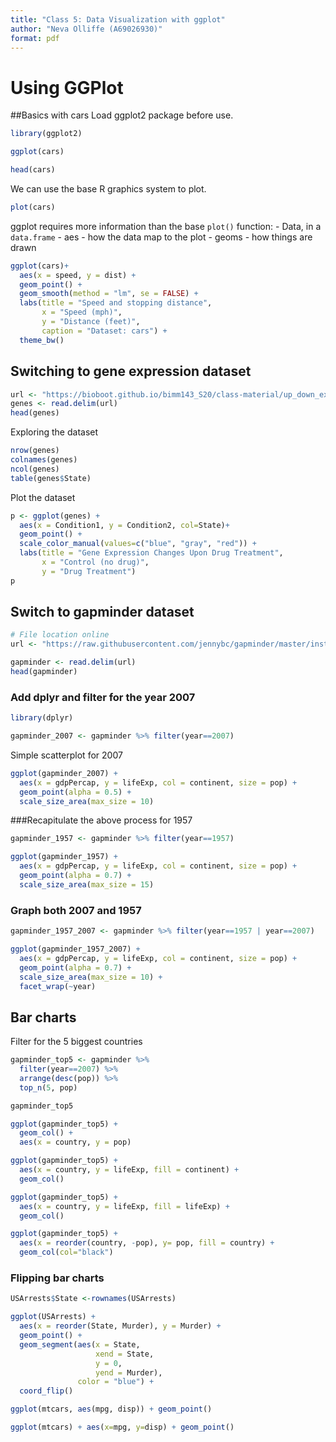```yaml
---
title: "Class 5: Data Visualization with ggplot"
author: "Neva Olliffe (A69026930)"
format: pdf
---
```


# Using GGPlot

##Basics with cars
Load ggplot2 package before use. 
```r
library(ggplot2)

ggplot(cars)
```
```r
head(cars)
```
We can use the base R graphics system to plot. 
```r
plot(cars)
```

ggplot requires more information than the base `plot()` function:
- Data, in a `data.frame`
- aes - how the data map to the plot 
- geoms - how things are drawn

```r
ggplot(cars)+
  aes(x = speed, y = dist) +
  geom_point() + 
  geom_smooth(method = "lm", se = FALSE) + 
  labs(title = "Speed and stopping distance", 
       x = "Speed (mph)", 
       y = "Distance (feet)", 
       caption = "Dataset: cars") + 
  theme_bw()
```

## Switching to gene expression dataset
```r
url <- "https://bioboot.github.io/bimm143_S20/class-material/up_down_expression.txt"
genes <- read.delim(url)
head(genes)
```
Exploring the dataset
```r
nrow(genes)
colnames(genes)
ncol(genes)
table(genes$State)

```

Plot the dataset
```r
p <- ggplot(genes) + 
  aes(x = Condition1, y = Condition2, col=State)+ 
  geom_point() + 
  scale_color_manual(values=c("blue", "gray", "red")) + 
  labs(title = "Gene Expression Changes Upon Drug Treatment", 
       x = "Control (no drug)", 
       y = "Drug Treatment")
p
```

## Switch to  gapminder dataset
```r
# File location online
url <- "https://raw.githubusercontent.com/jennybc/gapminder/master/inst/extdata/gapminder.tsv"

gapminder <- read.delim(url)
head(gapminder)
```

### Add dplyr and filter for the year 2007
```r
library(dplyr)

gapminder_2007 <- gapminder %>% filter(year==2007)
```

Simple scatterplot for 2007
```r
ggplot(gapminder_2007) + 
  aes(x = gdpPercap, y = lifeExp, col = continent, size = pop) + 
  geom_point(alpha = 0.5) +
  scale_size_area(max_size = 10)
```

###Recapitulate the above process for 1957
```r
gapminder_1957 <- gapminder %>% filter(year==1957)

ggplot(gapminder_1957) + 
  aes(x = gdpPercap, y = lifeExp, col = continent, size = pop) + 
  geom_point(alpha = 0.7) + 
  scale_size_area(max_size = 15)

```

### Graph both 2007 and 1957
```r
gapminder_1957_2007 <- gapminder %>% filter(year==1957 | year==2007)

ggplot(gapminder_1957_2007) + 
  aes(x = gdpPercap, y = lifeExp, col = continent, size = pop) + 
  geom_point(alpha = 0.7) + 
  scale_size_area(max_size = 10) + 
  facet_wrap(~year)
```

## Bar charts
Filter for the 5 biggest countries
```r
gapminder_top5 <- gapminder %>% 
  filter(year==2007) %>%
  arrange(desc(pop)) %>%
  top_n(5, pop)

gapminder_top5
```


```r
ggplot(gapminder_top5) + 
  geom_col() + 
  aes(x = country, y = pop)
```

```r
ggplot(gapminder_top5) + 
  aes(x = country, y = lifeExp, fill = continent) + 
  geom_col()
```


```r
ggplot(gapminder_top5) + 
  aes(x = country, y = lifeExp, fill = lifeExp) + 
  geom_col()
```

```r
ggplot(gapminder_top5) + 
  aes(x = reorder(country, -pop), y= pop, fill = country) + 
  geom_col(col="black")
```

### Flipping bar charts
```r
USArrests$State <-rownames(USArrests)

ggplot(USArrests) + 
  aes(x = reorder(State, Murder), y = Murder) + 
  geom_point() + 
  geom_segment(aes(x = State, 
                   xend = State, 
                   y = 0, 
                   yend = Murder), 
               color = "blue") + 
  coord_flip()
```




```r
ggplot(mtcars, aes(mpg, disp)) + geom_point()
```
```r
ggplot(mtcars) + aes(x=mpg, y=disp) + geom_point()
```

